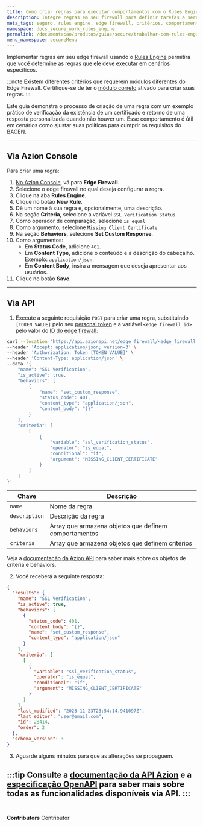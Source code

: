 ```yaml
---
title: Como criar regras para executar comportamentos com o Rules Engine para o Edge Firewall
description: Integre regras em seu firewall para definir tarefas a serem executadas em cenários específicos sem alterar seu código existente.
meta_tags: seguro, rules engine, edge firewall, critérios, comportamento
namespace: docs_secure_work_rules_engine
permalink: /documentacao/produtos/guias/secure/trabalhar-com-rules-engine/
menu_namespace: secureMenu
---
```



Implementar regras em seu edge firewall usando o [Rules Engine](/pt-br/documentacao/produtos/secure/edge-firewall/rules-engine/) permitirá que você determine as regras que ele deve executar em cenários específicos.

:::note
Existem diferentes critérios que requerem módulos diferentes do Edge Firewall. Certifique-se de ter o [módulo correto](/pt-br/documentacao/produtos/secure/edge-firewall/rules-engine/#criteria) ativado para criar suas regras.
:::

Este guia demonstra o processo de criação de uma regra com um exemplo prático de verificação da existência de um certificado e retorno de uma resposta personalizada quando não houver um. Esse comportamento é útil em cenários como ajustar suas políticas para cumprir os requisitos do BACEN.

---

## Via Azion Console

Para criar uma regra:

1. [No Azion Console](/pt-br/documentacao/produtos/guias/como-acessar-o-rtm/), vá para **Edge Firewall**.
2. Selecione o edge firewall no qual deseja configurar a regra.
3. Clique na aba **Rules Engine**.
4. Clique no botão **New Rule**.
5. Dê um nome à sua regra e, opcionalmente, uma descrição.
6. Na seção **Criteria**, selecione a variável `SSL Verification Status`.
7. Como operador de comparação, selecione `is equal`.
8. Como argumento, selecione `Missing Client Certificate`.
9. Na seção **Behaviors**, selecione **Set Custom Response**.
10. Como argumentos:
    - Em **Status Code**, adicione `401`.
    - Em **Content Type**, adicione o conteúdo e a descrição do cabeçalho. Exemplo: `application/json`.
    - Em **Content Body**, insira a mensagem que deseja apresentar aos usuários.
11. Clique no botão **Save**.

---

## Via API

1. Execute a seguinte requisição `POST` para criar uma regra, substituindo `[TOKEN VALUE]` pelo seu [personal token](/pt-br/documentacao/produtos/guias/personal-tokens/) e a variável `<edge_firewall_id>` pelo valor do [ID do edge firewall](https://api.azion.com/#58376993-e0dd-4b51-9cd3-41d86122728f):

```bash
curl --location 'https://api.azionapi.net/edge_firewall/<edge_firewall_id>/rules_engine' \
--header 'Accept: application/json; version=3' \
--header 'Authorization: Token [TOKEN VALUE]' \
--header 'Content-Type: application/json' \
--data '{
    "name": "SSL Verification",
    "is_active": true,
    "behaviors": [
        {
            "name": "set_custom_response",
            "status_code": 401,
            "content_type": "application/json",
            "content_body": "{}"
        }
    ],
    "criteria": [
        [
            {
                "variable": "ssl_verification_status",
                "operator": "is_equal",
                "conditional": "if",
                "argument": "MISSING_CLIENT_CERTIFICATE"
            }
        ]
    ]
}'
```

| Chave | Descrição |
| --- | --- |
| `name` | Nome da regra |
| `description` | Descrição da regra |
| `behaviors` | Array que armazena objetos que definem comportamentos |
| `criteria` | Array que armazena objetos que definem critérios |

Veja a [documentação da Azion API](https://api.azion.com/#ff2b221b-0054-407f-aad3-39cda3a9ed0f) para saber mais sobre os objetos de criteria e behaviors.

2. Você receberá a seguinte resposta:

```json
{
  "results": {
    "name": "SSL Verification",
    "is_active": true,
    "behaviors": [
      {
        "status_code": 401,
        "content_body": "{}",
        "name": "set_custom_response",
        "content_type": "application/json"
      }
    ],
    "criteria": [
      [
        {
          "variable": "ssl_verification_status",
          "operator": "is_equal",
          "conditional": "if",
          "argument": "MISSING_CLIENT_CERTIFICATE"
        }
      ]
    ],
    "last_modified": "2023-11-23T23:54:14.941097Z",
    "last_editor": "user@email.com",
    "id": 28414,
    "order": 2
  },
  "schema_version": 3
}
```

3. Aguarde alguns minutos para que as alterações se propaguem.

:::tip
Consulte a [documentação da API Azion](https://api.azion.com/) e a [especificação OpenAPI](https://github.com/aziontech/azionapi-openapi/) para saber mais sobre todas as funcionalidades disponíveis via API.
:::
<br /><br />
---

**Contributors** <ContributorList>Contributor</ContributorList>
